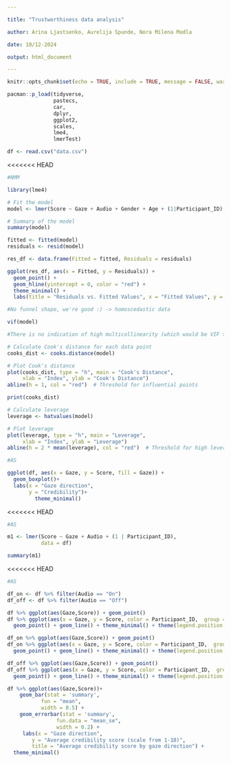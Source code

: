 ```yaml
---

title: "Trustworthiness data analysis"

author: Arina Ljastsenko, Aurelija Spunde, Nora Milena Modla

date: 10/12-2024

output: html_document

---
```


```r

knitr::opts_chunk$set(echo = TRUE, include = TRUE, message = FALSE, warning = FALSE)  

pacman::p_load(tidyverse,  
               pastecs,  
               car, 
               dplyr, 
               ggplot2, 
               scales,
               lme4,
               lmerTest)

```

```r

df <- read.csv("data.csv")

```

<<<<<<< HEAD
```r
#NMM

library(lme4)

# Fit the model
model <- lmer(Score ~ Gaze + Audio + Gender + Age + (1|Participant_ID) + (1|Story), data = df)

# Summary of the model
summary(model)

```

```r

fitted <- fitted(model)
residuals <- resid(model)

res_df <- data.frame(Fitted = fitted, Residuals = residuals)

ggplot(res_df, aes(x = Fitted, y = Residuals)) +
  geom_point() +
  geom_hline(yintercept = 0, color = "red") +
  theme_minimal() +
  labs(title = "Residuals vs. Fitted Values", x = "Fitted Values", y = "Residuals")

#No funnel shape, we're good :) -> homoscedastic data
```

```r

vif(model)

#There is no indication of high multicollinearity (which would be VIF > 5-10 values)
```

```r

# Calculate Cook's distance for each data point
cooks_dist <- cooks.distance(model)

# Plot Cook's distance
plot(cooks_dist, type = "h", main = "Cook's Distance", 
     xlab = "Index", ylab = "Cook's Distance")
abline(h = 1, col = "red")  # Threshold for influential points

print(cooks_dist)

# Calculate leverage
leverage <- hatvalues(model)

# Plot leverage
plot(leverage, type = "h", main = "Leverage", 
     xlab = "Index", ylab = "Leverage")
abline(h = 2 * mean(leverage), col = "red")  # Threshold for high leverage

```


```r
#AS

ggplot(df, aes(x = Gaze, y = Score, fill = Gaze)) +
  geom_boxplot()+
  labs(x = "Gaze direction",
       y = "Credibility")+
         theme_minimal()

```

<<<<<<< HEAD
```r
#AS

m1 <- lmer(Score ~ Gaze + Audio + (1 | Participant_ID), 
           data = df)

summary(m1)

```


<<<<<<< HEAD
```r
#AS

df_on <- df %>% filter(Audio == "On")
df_off <- df %>% filter(Audio == "Off")

df %>% ggplot(aes(Gaze,Score)) + geom_point()
df %>% ggplot(aes(x = Gaze, y = Score, color = Participant_ID,  group = Participant_ID)) +
  geom_point() + geom_line() + theme_minimal() + theme(legend.position = "none")

df_on %>% ggplot(aes(Gaze,Score)) + geom_point()
df_on %>% ggplot(aes(x = Gaze, y = Score, color = Participant_ID,  group = Participant_ID)) +
  geom_point() + geom_line() + theme_minimal() + theme(legend.position = "none")

df_off %>% ggplot(aes(Gaze,Score)) + geom_point()
df_off %>% ggplot(aes(x = Gaze, y = Score, color = Participant_ID,  group = Participant_ID)) +
  geom_point() + geom_line() + theme_minimal() + theme(legend.position = "none")

df %>% ggplot(aes(Gaze,Score))+
    geom_bar(stat = 'summary',
           fun = "mean",
           width = 0.5) +
    geom_errorbar(stat = 'summary',
                fun.data = "mean_se",
                width = 0.2) +
     labs(x = "Gaze direction", 
        y = "Average credibility score (scale from 1-10)", 
        title = "Average credibility score by gaze direction") +
  theme_minimal()

```